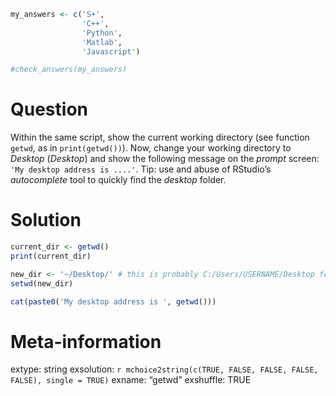```r
my_answers <- c('S+', 
                'C++',
                'Python',
                'Matlab',
                'Javascript')

#check_answers(my_answers)
```

Question
========

Within the same script, show the current working directory (see function `getwd`, as in `print(getwd())`). Now, change your working directory to _Desktop_ (_Desktop_) and show the following message on the _prompt_ screen: `'My desktop address is ....'`. Tip: use and abuse of RStudio's _autocomplete_ tool to quickly find the _desktop_ folder.


Solution
================

```r
current_dir <- getwd()
print(current_dir)

new_dir <- '~/Desktop/' # this is probably C:/Users/USERNAME/Desktop for Windows
setwd(new_dir)

cat(paste0('My desktop address is ', getwd()))
```


Meta-information
================
extype: string
exsolution: `r mchoice2string(c(TRUE, FALSE, FALSE, FALSE, FALSE), single = TRUE)`
exname: "getwd"
exshuffle: TRUE

